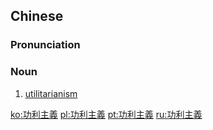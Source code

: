 {{also|功利主义}}
==Chinese==
{{zh-forms|s=功利主义|type=22}}

===Pronunciation===
{{zh-pron
|m=gōnglìzhǔyì
|c=gung1 lei6 zyu2 ji6
|cat=n
}}

===Noun===
{{zh-noun}}

# [[utilitarianism]]

[[ko:功利主義]]
[[pl:功利主義]]
[[pt:功利主義]]
[[ru:功利主義]]